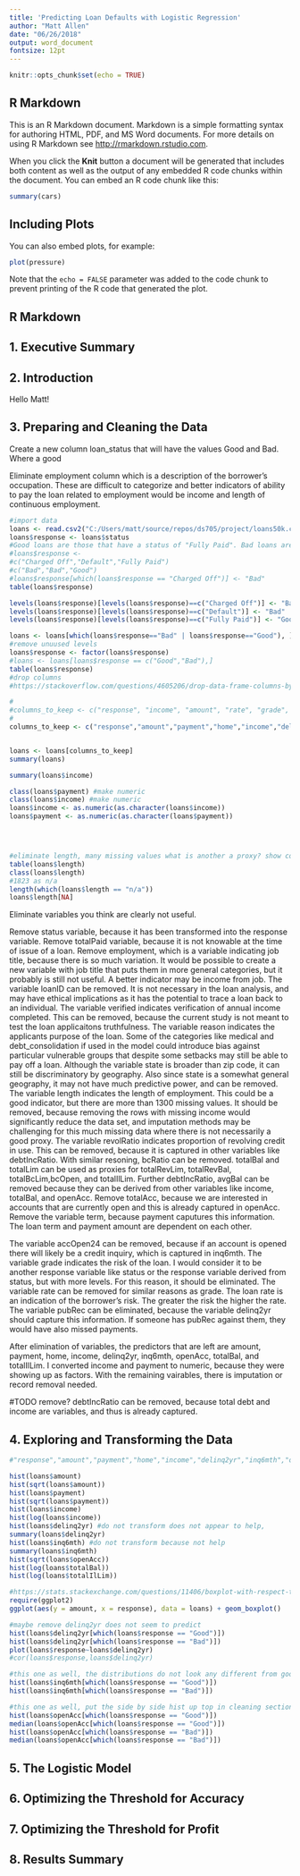 ```yaml
---
title: 'Predicting Loan Defaults with Logistic Regression'
author: "Matt Allen"
date: "06/26/2018"
output: word_document
fontsize: 12pt
---
```


```r
knitr::opts_chunk$set(echo = TRUE)
```

## R Markdown

This is an R Markdown document. Markdown is a simple formatting syntax for authoring HTML, PDF, and MS Word documents. For more details on using R Markdown see <http://rmarkdown.rstudio.com>.

When you click the **Knit** button a document will be generated that includes both content as well as the output of any embedded R code chunks within the document. You can embed an R code chunk like this:

```r
summary(cars)
```

## Including Plots

You can also embed plots, for example:

```r
plot(pressure)
```

Note that the `echo = FALSE` parameter was added to the code chunk to prevent printing of the R code that generated the plot.


## R Markdown


## 1. Executive Summary
## 2. Introduction

Hello Matt!

## 3. Preparing and Cleaning the Data

Create a new column loan_status that will have the values Good and Bad. Where a good

Eliminate employment column which is a description of the borrower's occupation. These are difficult to categorize and better indicators of ability to pay the loan related to employment would be income and length of continuous employment.

```r
#import data
loans <- read.csv2("C:/Users/matt/source/repos/ds705/project/loans50k.csv", header = TRUE, sep = ",")
loans$response <- loans$status
#Good loans are those that have a status of "Fully Paid". Bad loans are those that have a status of "Charged Off" or "Default".
#loans$response <- 
#c("Charged Off","Default","Fully Paid")
#c("Bad","Bad","Good")
#loans$response[which(loans$response == "Charged Off")] <- "Bad" 
table(loans$response)

levels(loans$response)[levels(loans$response)==c("Charged Off")] <- "Bad"
levels(loans$response)[levels(loans$response)==c("Default")] <- "Bad"
levels(loans$response)[levels(loans$response)==c("Fully Paid")] <- "Good"

loans <- loans[which(loans$response=="Bad" | loans$response=="Good"), ]
#remove unuused levels
loans$response <- factor(loans$response)
#loans <- loans[loans$response == c("Good","Bad"),]
table(loans$response)
#drop columns
#https://stackoverflow.com/questions/4605206/drop-data-frame-columns-by-name

#
#columns_to_keep <- c("response", "income", "amount", "rate", "grade", "debtIncRat", "length")
#
columns_to_keep <- c("response","amount","payment","home","income","delinq2yr","inq6mth","openAcc","totalBal","totalIlLim")


loans <- loans[columns_to_keep]
summary(loans)

summary(loans$income)

class(loans$payment) #make numeric
class(loans$income) #make numeric
loans$income <- as.numeric(as.character(loans$income))
loans$payment <- as.numeric(as.character(loans$payment))




#eliminate length, many missing values what is another a proxy? show count of n/a.
table(loans$length)
class(loans$length)
#1823 as n/a
length(which(loans$length == "n/a"))
loans$length[NA]
```


Eliminate variables you think are clearly not useful. 

Remove status variable, because it has been transformed into the response variable. Remove totalPaid variable, because it is not knowable at the time of issue of a loan. Remove employment, which is a variable indicating job title, because there is so much variation. It would be possible to create a new variable with job title that puts them in more general categories, but it probably is still not useful. A better indicator may be income from job. The variable loanID can be removed. It is not necessary in the loan analysis, and may have ethical implications as it has the potential to trace a loan back to an individual. The variable verified indicates verification of annual income completed. This can be removed, because the current study is not meant to test the loan applicaitons truthfulness. The variable reason indicates the applicants purpose of the loan. Some of the categories like medical and debt_consolidation if used in the model could introduce bias against particular vulnerable groups that despite some setbacks may still be able to pay off a loan. Although the variable state is broader than zip code, it can still be discriminatory by geography. Also since  state is a somewhat general geography, it may not have much predictive power, and can be removed. The variable length indicates the length of employment. This could be a good indicator, but there are more than 1300 missing values. It should be removed, because removing the rows with missing income would significantly reduce the data set, and imputation methods may be challenging for this much missing data where there is not necessarily a good proxy. The variable revolRatio indicates proportion of revolving credit in use. This can be removed, because it is captured in other variables like debtIncRatio. With similar resoning, bcRatio can be removed. totalBal and totalLim can be used as proxies for totalRevLim, totalRevBal, totalBcLim,bcOpen, and totalIlLim. Further debtIncRatio, avgBal can be removed because they can be derived from other variables like income, totalBal, and openAcc. Remove totalAcc, because we are interested in accounts that are currently open and this is already captured in openAcc. Remove the variable term, because payment caputures this information. The loan term and payment amount are dependent on each other.   

The variable accOpen24 can be removed, because if an account is opened there will likely be a credit inquiry, which is captured in inq6mth. The variable grade indicates the risk of the loan. I would consider it to be another response variable like status or the response variable derived from status, but with more levels. For this reason, it should be eliminated. The variable rate can be removed for similar reasons as grade. The loan rate is an indication of the borrower's risk. The greater the risk the higher the rate. The variable pubRec can be eliminated, because the variable delinq2yr should capture this information. If someone has pubRec against them, they would have also missed payments. 

After elimination of variables, the predictors that are left are amount, payment, home, income, delinq2yr, inq6mth, openAcc, totalBal, and totalIlLim. I converted income and payment to numeric, because they were showing up as factors. With the remaining vairables, there is imputation or record removal needed.

#TODO remove? debtIncRatio can be removed, because total debt and income are variables, and thus is already captured.



## 4. Exploring and Transforming the Data


```r
#"response","amount","payment","home","income","delinq2yr","inq6mth","openAcc","totalBal","totalIlLim"

hist(loans$amount)
hist(sqrt(loans$amount))
hist(loans$payment)
hist(sqrt(loans$payment))
hist(loans$income)
hist(log(loans$income))
hist(loans$delinq2yr) #do not transform does not appear to help, 
summary(loans$delinq2yr)
hist(loans$inq6mth) #do not transform because not help
summary(loans$inq6mth)
hist(sqrt(loans$openAcc))
hist(log(loans$totalBal))
hist(log(loans$totalIlLim))

#https://stats.stackexchange.com/questions/11406/boxplot-with-respect-to-two-factors-using-ggplot2-in-r
require(ggplot2)
ggplot(aes(y = amount, x = response), data = loans) + geom_boxplot()

#maybe remove delinq2yr does not seem to predict
hist(loans$delinq2yr[which(loans$response == "Good")])
hist(loans$delinq2yr[which(loans$response == "Bad")])
plot(loans$response~loans$delinq2yr)
#cor(loans$response,loans$delinq2yr)

#this one as well, the distributions do not look any different from good to bad.
hist(loans$inq6mth[which(loans$response == "Good")])
hist(loans$inq6mth[which(loans$response == "Bad")])

#this one as well, put the side by side hist up top in cleaning section. cannot discern if gives information.
hist(loans$openAcc[which(loans$response == "Good")])
median(loans$openAcc[which(loans$response == "Good")])
hist(loans$openAcc[which(loans$response == "Bad")])
median(loans$openAcc[which(loans$response == "Bad")])

```


## 5. The Logistic Model
## 6. Optimizing the Threshold for Accuracy
## 7. Optimizing the Threshold for Profit
## 8. Results Summary
